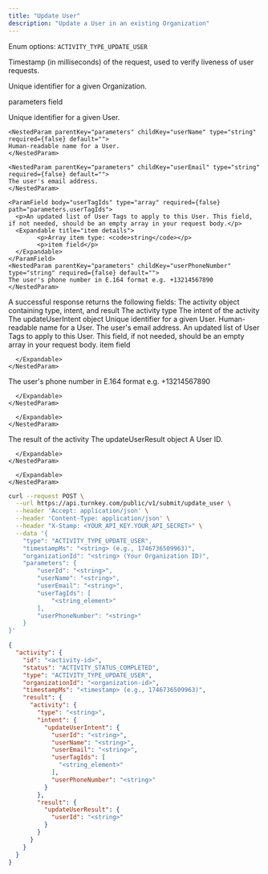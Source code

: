 ```yaml
---
title: "Update User"
description: "Update a User in an existing Organization"
---
```



<EndpointPath type="submit" path="update_user" />

<Authorizations />

<H3Bordered text="Body" />

<ParamField body="type" type="enum<string>" required={true}>

Enum options: `ACTIVITY_TYPE_UPDATE_USER`
</ParamField>

<ParamField body="timestampMs" type="string" required={true}>

Timestamp (in milliseconds) of the request, used to verify liveness of user requests.
</ParamField>

<ParamField body="organizationId" type="string" required={true}>

Unique identifier for a given Organization.
</ParamField>

<ParamField body="parameters" type="object" required={true} path="parameters">
  <p>parameters field</p>
  <Expandable title="details">
    <NestedParam parentKey="parameters" childKey="userId" type="string" required={true} default="">
    Unique identifier for a given User.
    </NestedParam>
    
    <NestedParam parentKey="parameters" childKey="userName" type="string" required={false} default="">
    Human-readable name for a User.
    </NestedParam>
    
    <NestedParam parentKey="parameters" childKey="userEmail" type="string" required={false} default="">
    The user's email address.
    </NestedParam>
    
    <ParamField body="userTagIds" type="array" required={false} path="parameters.userTagIds">
      <p>An updated list of User Tags to apply to this User. This field, if not needed, should be an empty array in your request body.</p>
      <Expandable title="item details">
            <p>Array item type: <code>string</code></p>
            <p>item field</p>
      </Expandable>
    </ParamField>
    <NestedParam parentKey="parameters" childKey="userPhoneNumber" type="string" required={false} default="">
    The user's phone number in E.164 format e.g. +13214567890
    </NestedParam>
  </Expandable>
</ParamField>

<H3Bordered text="Response" />
A successful response returns the following fields:

<ResponseField name="activity" type="object" required={true}>
  The activity object containing type, intent, and result
  <Expandable title="activity details">
    <NestedParam parentKey="activity" childKey="type" type="string" required={true}>
The activity type
</NestedParam>
<NestedParam parentKey="activity" childKey="intent" type="object" required={true}>
      The intent of the activity
      <Expandable title="intent details">
        <NestedParam parentKey="activity.intent" childKey="updateUserIntent" type="object" required={true}>
      The updateUserIntent object
      <Expandable title="updateUserIntent details">
        <NestedParam parentKey="activity.intent.updateUserIntent" childKey="userId" type="string" required={true}>
Unique identifier for a given User.
</NestedParam>
<NestedParam parentKey="activity.intent.updateUserIntent" childKey="userName" type="string" required={false}>
Human-readable name for a User.
</NestedParam>
<NestedParam parentKey="activity.intent.updateUserIntent" childKey="userEmail" type="string" required={false}>
The user's email address.
</NestedParam>
<NestedParam parentKey="activity.intent.updateUserIntent" childKey="userTagIds" type="array" required={false}>
      An updated list of User Tags to apply to this User. This field, if not needed, should be an empty array in your request body.
      <Expandable title="userTagIds details">
        <NestedParam parentKey="activity.intent.updateUserIntent.userTagIds" childKey="item" type="string" required={true}>
item field
</NestedParam>

      </Expandable>
    </NestedParam>
<NestedParam parentKey="activity.intent.updateUserIntent" childKey="userPhoneNumber" type="string" required={false}>
The user's phone number in E.164 format e.g. +13214567890
</NestedParam>

      </Expandable>
    </NestedParam>

      </Expandable>
    </NestedParam>
<NestedParam parentKey="activity" childKey="result" type="object" required={true}>
      The result of the activity
      <Expandable title="result details">
        <NestedParam parentKey="activity.result" childKey="updateUserResult" type="object" required={true}>
      The updateUserResult object
      <Expandable title="updateUserResult details">
        <NestedParam parentKey="activity.result.updateUserResult" childKey="userId" type="string" required={true}>
A User ID.
</NestedParam>

      </Expandable>
    </NestedParam>

      </Expandable>
    </NestedParam>

  </Expandable>
</ResponseField>

<RequestExample>

```bash cURL
curl --request POST \
  --url https://api.turnkey.com/public/v1/submit/update_user \
  --header 'Accept: application/json' \
  --header 'Content-Type: application/json' \
  --header "X-Stamp: <YOUR_API_KEY.YOUR_API_SECRET>" \
  --data '{
    "type": "ACTIVITY_TYPE_UPDATE_USER",
    "timestampMs": "<string> (e.g., 1746736509963)",
    "organizationId": "<string> (Your Organization ID)",
    "parameters": {
        "userId": "<string>",
        "userName": "<string>",
        "userEmail": "<string>",
        "userTagIds": [
            "<string_element>"
        ],
        "userPhoneNumber": "<string>"
    }
}'
```

</RequestExample>

<ResponseExample>

```json 200
{
  "activity": {
    "id": "<activity-id>",
    "status": "ACTIVITY_STATUS_COMPLETED",
    "type": "ACTIVITY_TYPE_UPDATE_USER",
    "organizationId": "<organization-id>",
    "timestampMs": "<timestamp> (e.g., 1746736509963)",
    "result": {
      "activity": {
        "type": "<string>",
        "intent": {
          "updateUserIntent": {
            "userId": "<string>",
            "userName": "<string>",
            "userEmail": "<string>",
            "userTagIds": [
              "<string_element>"
            ],
            "userPhoneNumber": "<string>"
          }
        },
        "result": {
          "updateUserResult": {
            "userId": "<string>"
          }
        }
      }
    }
  }
}
```

</ResponseExample>
